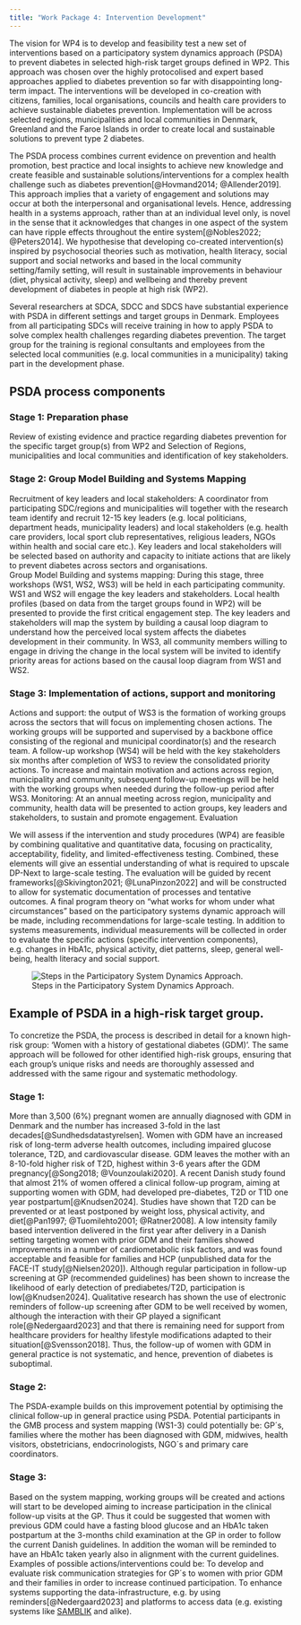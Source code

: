 ```yaml
---
title: "Work Package 4: Intervention Development"
---
```


The vision for WP4 is to develop and feasibility test a new set of interventions based on a participatory system dynamics approach (PSDA) to prevent diabetes in selected high-risk target groups defined in WP2. This approach was chosen over the highly protocolised and expert based approaches applied to diabetes prevention so far with disappointing long-term impact. The interventions will be developed in co-creation with citizens, families, local organisations, councils and health care providers to achieve sustainable diabetes prevention. Implementation will be across selected regions, municipalities and local communities in Denmark, Greenland and the Faroe Islands in order to create local and sustainable solutions to prevent type 2 diabetes.

The PSDA process combines current evidence on prevention and health promotion, best practice and local insights to achieve new knowledge and create feasible and sustainable solutions/interventions for a complex health challenge such as diabetes prevention[@Hovmand2014; @Allender2019]. This approach implies that a variety of engagement and solutions may occur at both the interpersonal and organisational levels. Hence, addressing health in a systems approach, rather than at an individual level only, is novel in the sense that it acknowledges that changes in one aspect of the system can have ripple effects throughout the entire system[@Nobles2022; @Peters2014]. 
We hypothesise that developing co-created intervention(s) inspired by psychosocial theories such as motivation, health literacy, social support and social networks and based in the local community setting/family setting, will result in sustainable improvements in behaviour (diet, physical activity, sleep) and wellbeing and thereby prevent development of diabetes in people at high risk (WP2).

Several researchers at SDCA, SDCC and SDCS have substantial experience with PSDA in different settings and target groups in Denmark. Employees from all participating SDCs will receive training in how to apply PSDA to solve complex health challenges regarding diabetes prevention. The target group for the training is regional consultants and employees from the selected local communities (e.g. local communities in a municipality) taking part in the development phase. 

## PSDA process components

### Stage 1: Preparation phase 
Review of existing evidence and practice regarding diabetes prevention for the specific target group(s) from WP2 and Selection of Regions, municipalities and local communities and identification of key stakeholders.

### Stage 2: Group Model Building and Systems Mapping
Recruitment of key leaders and local stakeholders: A coordinator from participating SDC/regions and municipalities will together with the research team identify and recruit 12-15 key leaders (e.g. local politicians, department heads, municipality leaders) and local stakeholders (e.g. health care providers, local sport club representatives, religious leaders, NGOs within health and social care etc.). Key leaders and local stakeholders will be selected based on authority and capacity to initiate actions that are likely to prevent diabetes across sectors and organisations.  
Group Model Building and systems mapping: During this stage, three workshops (WS1, WS2, WS3) will be held in each participating community. WS1 and WS2 will engage the key leaders and stakeholders. Local health profiles (based on data from the target groups found in WP2) will be presented to provide the first critical engagement step. The key leaders and stakeholders will map the system by building a causal loop diagram to understand how the perceived local system affects the diabetes development in their community. In WS3, all community members willing to engage in driving the change in the local system will be invited to identify priority areas for actions based on the causal loop diagram from WS1 and WS2. 

### Stage 3: Implementation of actions, support and monitoring
Actions and support: the output of WS3 is the formation of working groups across the sectors that will focus on implementing chosen actions. The working groups will be supported and supervised by a backbone office consisting of the regional and municipal coordinator(s) and the research team. A follow-up workshop (WS4) will be held with the key stakeholders six months after completion of WS3 to review the consolidated priority actions. To increase and maintain motivation and actions across region, municipality and community, subsequent follow-up meetings will be held with the working groups when needed during the follow-up period after WS3.
Monitoring: At an annual meeting across region, municipality and community, health data will be presented to action groups, key leaders and stakeholders, to sustain and promote engagement. 
Evaluation

We will assess if the intervention and study procedures (WP4) are feasible by combining qualitative and quantitative data, focusing on practicality, acceptability, fidelity, and limited-effectiveness testing. Combined, these elements will give an essential understanding of what is required to upscale DP-Next to large-scale testing. The evaluation will be guided by recent frameworks[@Skivington2021; @LunaPinzon2022] and will be constructed to allow for systematic documentation of processes and tentative outcomes. A final program theory on “what works for whom under what circumstances" based on the participatory systems dynamic approach will be made, including recommendations for large-scale testing.
In addition to systems measurements, individual measurements will be collected in order to evaluate the specific actions (specific intervention components), e.g. changes in HbA1c, physical activity, diet patterns, sleep, general well-being, health literacy and social support.

![Steps in the Participatory System Dynamics Approach.](images/Platforms3b.png){#fig-PSDA-steps-WP3}

## Example of PSDA in a high-risk target group.
To concretize the PSDA, the process is described in detail for a known high-risk group: ‘Women with a history of gestational diabetes (GDM)’. The same approach will be followed for other identified high-risk groups, ensuring that each group's unique risks and needs are thoroughly assessed and addressed with the same rigour and systematic methodology. 

### Stage 1:
More than 3,500 (6%) pregnant women are annually diagnosed with GDM in Denmark and the number has increased 3-fold in the last decades[@Sundhedsdatastyrelsen]. Women with GDM have an increased risk of long-term adverse health outcomes, including impaired glucose tolerance, T2D, and cardiovascular disease. GDM leaves the mother with an 8-10-fold higher risk of T2D, highest within 3-6 years after the GDM pregnancy[@Song2018; @Vounzoulaki2020]. A recent Danish study found that almost 21% of women offered a clinical follow-up program, aiming at supporting women with GDM, had developed pre-diabetes, T2D or T1D one year postpartum[@Knudsen2024]. Studies have shown that T2D can be prevented or at least postponed by weight loss, physical activity, and diet[@Pan1997; @Tuomilehto2001; @Ratner2008]. A low intensity family based intervention delivered in the first year after delivery in a Danish setting  targeting women with prior GDM and their families showed improvements in a number of cardiometabolic risk factors, and  was found acceptable and feasible for families and HCP (unpublished data for the FACE-IT study[@Nielsen2020]). Although regular participation in follow-up screening at GP (recommended guidelines) has been shown to increase the likelihood of early detection of prediabetes/T2D, participation is low[@Knudsen2024]. Qualitative research has shown the use of electronic reminders of follow-up screening after GDM to be well received by women, although the interaction with their GP played a significant role[@Nedergaard2023] and that there is remaining need for support from healthcare providers for healthy lifestyle modifications adapted to their situation[@Svensson2018]. Thus, the follow-up of women with GDM in general practice is not systematic, and hence, prevention of diabetes is suboptimal.

### Stage 2:
The PSDA-example builds on this improvement potential by optimising the clinical follow-up in general practice using PSDA. Potential participants in the GMB process and system mapping (WS1-3) could potentially be: GP´s, families where the mother has been diagnosed with GDM, midwives, health visitors, obstetricians, endocrinologists, NGO´s and primary care coordinators.

### Stage 3:
Based on the system mapping, working groups will be created and actions will start to be developed aiming to increase participation in the clinical follow-up visits at the GP. Thus it could be suggested that women with previous GDM could have a fasting blood glucose and an HbA1c taken postpartum at the 3-months child examination at the GP in order to follow the current Danish guidelines. In addition the woman will be reminded to have an HbA1c taken yearly also in alignment with the current guidelines. Examples of possible actions/interventions could be:
To develop and evaluate risk communication strategies for GP´s to  women with prior GDM and their families in order to increase continued participation.
To enhance systems supporting the data-infrastructure, e.g. by using reminders[@Nedergaard2023] and platforms to access data (e.g. existing systems like [SAMBLIK](https://www.stenoaarhus.dk/tvarsektoriel-forskning/organisering-og-ledelse/samblik/) and alike).


 
